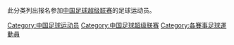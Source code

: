 此分类列出报名参加[[中国足球超级联赛|中国足球超级联赛]]的足球运动员。

[[Category:中国足球运动员|Category:中国足球运动员]]
[[Category:中国足球超级联赛|Category:中国足球超级联赛]]
[[Category:各賽事足球運動員|Category:各賽事足球運動員]]